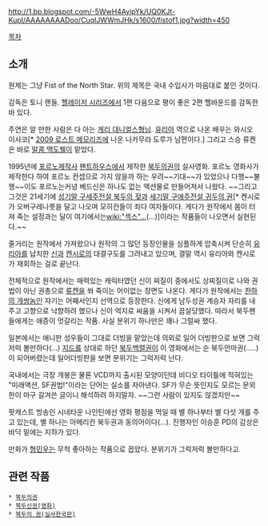 http://1.bp.blogspot.com/-5WwH4AyipYk/UQ0KJt-KupI/AAAAAAAADoo/CuqIJWWmJHk/s1600/fistof1.jpg?width=450

[[목차]]
== 소개 ==
원제는 그냥 Fist of the North Star. 위의 제목은 국내 수입사가 마음대로 붙인 것이다. 

감독은 토니 랜들. [[헬레이저 시리즈]]에서 1편 다음으로 평이 좋은 2편 헬바운드를 감독한 바 있다.

주연은 알 만한 사람은 다 아는 [[게리 대니얼스]]형님. [[유리아]] 역으로 나온 배우는 와시오 이사코[* [[2009 로스트 메모리즈]]에 나온 나카무라 도루가 남편이다.] 그리고 스승 류켄은 바로 [[말콤 맥도웰]]이 맡았다.

1995년에 [[포르노]]제작사 [[팬트하우스]]에서 제작한 [[북두의권]]의 실사영화. 포르노 영화사가 제작한다 하여 포르노 컨셉으로 가지 않을까 하는 우려~~기대~~가 있었으나 다행~~불행~~이도 포르노는커녕 베드신은 하나도 없는 액션물로 만들어져서 나왔다. ~~그리고 그것은 21세기에 [[성기말 구세주전설 북두의 젖]]과 [[세기말 구애주전설 귀두의 권]][* 켄시로가 오버구레나룻을 달고 나오며 모히칸들이 죄다 여자들이다. 게다가 원작에서 몸이 터져 죽는 설정과는 달이 여기에서는[[wiki:"섹스"...]](…)]이라는 작품들이 나오면서 실현된다.~~ 

줄거리는 원작에서 가져왔으나 원작의 그 많던 등장인물을 심플하게 압축시켜 단순히  [[유리아]]를 납치한 [[신]]과 [[켄시로]]의 대결구도를 그려내고 있으며, 결말 역시 유리아와 켄시로가 재회하는 걸로 끝난다.

전체적으로 원작에서는 매력있는 캐릭터였던 신이 찌질이 중에서도 상찌질이로 나와 권법이 아닌 권총으로 [[류켄]]을 쏴 죽이는 어이없는 장면도 나온다. 게다가 원작에서는 [[찬하의 개쌍놈]]인 쟈기는 어째서인지 선역으로 등장한다. 신에게 남두성권 계승자 자리를 내주고 고향으로 낙향하려 했으나 신이 억지로 싸움을 시켜서 끔살당했다. 따라서 북두팬들에게는 애증이 엇갈리는 작품. 사실 분위기 하나만은 꽤나 그럴싸 했다.

일본에서는 애니판 성우들이 그대로 더빙을 맡았는데 의외로 일어 더빙판으로 보면 그럭저럭 볼만하다(...) [[지드]]를 상대로 하던 [[북두백렬권]]이 이 영화에서는 순 북두안마권(.....)이 되어버렸는데 일어더빙판을 보면 분위기는 그럭저럭 난다.

국내에서는 극장 개봉은 물론 VCD까지 출시된 모양이던데 비디오 타이틀에 적혀있는 "미래액션, SF권법!"이라는 단어는 실소를 자아낸다. SF가 무슨 뜻인지도 모르는 문외한이 마구 갈겨쓴 글이니 해석하려 하지말자. ~~그런 사람이 있지도 않겠지만~~

팟캐스트 방송인 시네타운 나인틴에선 영화 평점을 먹일 때 별 하나부터 별 다섯 개를 주고 있는데, 별 하나는 아메리칸 북두권과 동의어이다(...). 진행자인 이승훈 PD의 감상은 바닥 밑에는 지하가 있다.

만화가 [[형민우]]는 무척 좋아하는 작품으로 꼽았다. 분위기가 그럭저럭 볼만하다고.
== 관련 작품 ==
 * [[북두의권]]
 * [[북두신권(영화)]]
 * [[북두의 권(실사한국판)]]
